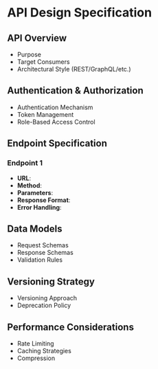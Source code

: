 # API Design Specification

## API Overview
- Purpose
- Target Consumers
- Architectural Style (REST/GraphQL/etc.)

## Authentication & Authorization
- Authentication Mechanism
- Token Management
- Role-Based Access Control

## Endpoint Specification
### Endpoint 1
- **URL**:
- **Method**:
- **Parameters**:
- **Response Format**:
- **Error Handling**:

## Data Models
- Request Schemas
- Response Schemas
- Validation Rules

## Versioning Strategy
- Versioning Approach
- Deprecation Policy

## Performance Considerations
- Rate Limiting
- Caching Strategies
- Compression
